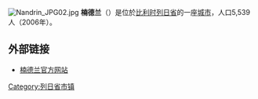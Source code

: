 {{Unreferenced|time=2018-08-10T12:22:31+00:00}}
[[File:Nandrin_JPG02.jpg|thumb]]
'''楠德兰'''（{{lang-fr|Nandrin}}）是位於[[比利时|比利时]][[列日省|列日省]]的一座[[城市|城市]]，人口5,539人（2006年）。

==外部链接==
*[http://www.nandrin.be/ 楠德兰官方网站] {{Wayback|url=http://www.nandrin.be/ |date=20210211055400 }}

{{列日省市区}}

{{Belgium-geo-stub}}

{{DEFAULTSORT:Nandrin}}
[[Category:列日省市镇|Category:列日省市镇]]